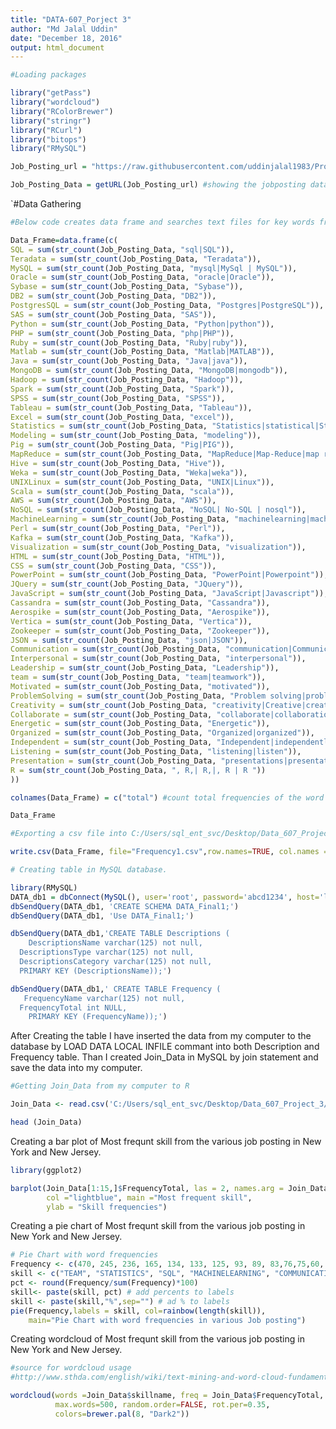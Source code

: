 ---
title: "DATA-607_Porject 3"
author: "Md Jalal Uddin"
date: "December 18, 2016"
output: html_document
---
```{r}
#Loading packages

library("getPass")
library("wordcloud")
library("RColorBrewer")
library("stringr")
library("RCurl")
library("bitops")
library("RMySQL")

Job_Posting_url = "https://raw.githubusercontent.com/uddinjalal1983/Project_3_Data_Science/master/JobPostingData.txt" #getting jobposting text file from github

Job_Posting_Data = getURL(Job_Posting_url) #showing the jobposting data


```

`#Data Gathering

```{r}
#Below code creates data frame and searches text files for key words from the JobPosting file. 

Data_Frame=data.frame(c(
SQL = sum(str_count(Job_Posting_Data, "sql|SQL")),
Teradata = sum(str_count(Job_Posting_Data, "Teradata")),
MySQL = sum(str_count(Job_Posting_Data, "mysql|MySql | MySQL")),
Oracle = sum(str_count(Job_Posting_Data, "oracle|Oracle")),
Sybase = sum(str_count(Job_Posting_Data, "Sybase")),
DB2 = sum(str_count(Job_Posting_Data, "DB2")),
PostgresSQL = sum(str_count(Job_Posting_Data, "Postgres|PostgreSQL")),
SAS = sum(str_count(Job_Posting_Data, "SAS")),
Python = sum(str_count(Job_Posting_Data, "Python|python")),
PHP = sum(str_count(Job_Posting_Data, "php|PHP")),
Ruby = sum(str_count(Job_Posting_Data, "Ruby|ruby")),
Matlab = sum(str_count(Job_Posting_Data, "Matlab|MATLAB")),
Java = sum(str_count(Job_Posting_Data, "Java|java")),
MongoDB = sum(str_count(Job_Posting_Data, "MongoDB|mongodb")),
Hadoop = sum(str_count(Job_Posting_Data, "Hadoop")),
Spark = sum(str_count(Job_Posting_Data, "Spark")),
SPSS = sum(str_count(Job_Posting_Data, "SPSS")),
Tableau = sum(str_count(Job_Posting_Data, "Tableau")),
Excel = sum(str_count(Job_Posting_Data, "excel")),
Statistics = sum(str_count(Job_Posting_Data, "Statistics|statistical|Statistics")),
Modeling = sum(str_count(Job_Posting_Data, "modeling")),
Pig = sum(str_count(Job_Posting_Data, "Pig|PIG")),
MapReduce = sum(str_count(Job_Posting_Data, "MapReduce|Map-Reduce|map reduce|Map Reduce")),
Hive = sum(str_count(Job_Posting_Data, "Hive")),
Weka = sum(str_count(Job_Posting_Data, "Weka|weka")),
UNIXLinux = sum(str_count(Job_Posting_Data, "UNIX|Linux")),
Scala = sum(str_count(Job_Posting_Data, "scala")),
AWS = sum(str_count(Job_Posting_Data, "AWS")),
NoSQL = sum(str_count(Job_Posting_Data, "NoSQL| No-SQL | nosql")),
MachineLearning = sum(str_count(Job_Posting_Data, "machinelearning|machine learning|MachineLearning|Machine Learning")),
Perl = sum(str_count(Job_Posting_Data, "Perl")),
Kafka = sum(str_count(Job_Posting_Data, "Kafka")),
Visualization = sum(str_count(Job_Posting_Data, "visualization")),
HTML = sum(str_count(Job_Posting_Data, "HTML")),
CSS = sum(str_count(Job_Posting_Data, "CSS")),
PowerPoint = sum(str_count(Job_Posting_Data, "PowerPoint|Powerpoint")),
JQuery = sum(str_count(Job_Posting_Data, "JQuery")),
JavaScript = sum(str_count(Job_Posting_Data, "JavaScript|Javascript")),
Cassandra = sum(str_count(Job_Posting_Data, "Cassandra")),
Aerospike = sum(str_count(Job_Posting_Data, "Aerospike")),
Vertica = sum(str_count(Job_Posting_Data, "Vertica")),
Zookeeper = sum(str_count(Job_Posting_Data, "Zookeeper")),
JSON = sum(str_count(Job_Posting_Data, "json|JSON")),
Communication = sum(str_count(Job_Posting_Data, "communication|Communicator|communicator")),
Interpersonal = sum(str_count(Job_Posting_Data, "interpersonal")),
Leadership = sum(str_count(Job_Posting_Data, "Leadership")),
team = sum(str_count(Job_Posting_Data, "team|teamwork")),
Motivated = sum(str_count(Job_Posting_Data, "motivated")),
ProblemSolving = sum(str_count(Job_Posting_Data, "Problem solving|problem solving|Problem solver|problem solvers")),
Creativity = sum(str_count(Job_Posting_Data, "creativity|Creative|creativity")),
Collaborate = sum(str_count(Job_Posting_Data, "collaborate|collaboration|Collaborates|collaborative")),
Energetic = sum(str_count(Job_Posting_Data, "Energetic")),
Organized = sum(str_count(Job_Posting_Data, "Organized|organized")),
Independent = sum(str_count(Job_Posting_Data, "Independent|independently")),
Listening = sum(str_count(Job_Posting_Data, "listening|listen")),
Presentation = sum(str_count(Job_Posting_Data, "presentations|presentation")),
R = sum(str_count(Job_Posting_Data, ", R,| R,|, R | R "))
))

colnames(Data_Frame) = c("total") #count total frequencies of the word of the skill

Data_Frame 

#Exporting a csv file into C:/Users/sql_ent_svc/Desktop/Data_607_Project_3/Reporting_data.CSV location of my computer. 

write.csv(Data_Frame, file="Frequency1.csv",row.names=TRUE, col.names = FALSE)

```



```{r}
# Creating table in MySQL database. 

library(RMySQL)
DATA_db1 = dbConnect(MySQL(), user='root', password='abcd1234', host='localhost')
dbSendQuery(DATA_db1, 'CREATE SCHEMA DATA_Final1;')
dbSendQuery(DATA_db1, 'Use DATA_Final1;')

dbSendQuery(DATA_db1,'CREATE TABLE Descriptions (
    DescriptionsName varchar(125) not null, 
  DescriptionsType varchar(125) not null,
  DescriptionsCategory varchar(125) not null,
  PRIMARY KEY (DescriptionsName));')

dbSendQuery(DATA_db1,' CREATE TABLE Frequency (
   FrequencyName varchar(125) not null, 
  FrequencyTotal int NULL,
    PRIMARY KEY (FrequencyName));')


```

After Creating the table I have inserted the data from my computer to the database by LOAD DATA LOCAL INFILE commant into both Description and Frequency table. Than I created Join_Data in MySQL by join statement and save the data into my computer. 

```{r}
#Getting Join_Data from my computer to R

Join_Data <- read.csv('C:/Users/sql_ent_svc/Desktop/Data_607_Project_3/Reporting_data.CSV', header=TRUE, stringsAsFactors=FALSE)

head (Join_Data)

```

Creating a bar plot of Most frequnt skill from the various job posting in New York and New Jersey. 

```{r}
library(ggplot2)   

barplot(Join_Data[1:15,]$FrequencyTotal, las = 2, names.arg = Join_Data[1:15,]$skillname,
        col ="lightblue", main ="Most frequent skill",
        ylab = "Skill frequencies")


```

Creating a pie chart of Most frequnt skill from the various job posting in New York and New Jersey. 

```{r}
# Pie Chart with word frequencies
Frequency <- c(470, 245, 236, 165, 134, 133, 125, 93, 89, 83,76,75,60, 58, 46) 
skill <- c("TEAM", "STATISTICS", "SQL", "MACHINELEARNING", "COMMUNICATION", "MODELING", "PYTHON", "R", "COLLABORATE", "HADOOP", "VISUALIZATION", "JAVA", "SAS", "PRESENTATION", "EXCEL")
pct <- round(Frequency/sum(Frequency)*100)
skill<- paste(skill, pct) # add percents to labels 
skill <- paste(skill,"%",sep="") # ad % to labels 
pie(Frequency,labels = skill, col=rainbow(length(skill)),
  	main="Pie Chart with word frequencies in various Job posting")

```

Creating wordcloud of Most frequnt skill from the various job posting in New York and New Jersey. 
```{r}
#source for wordcloud usage
#http://www.sthda.com/english/wiki/text-mining-and-word-cloud-fundamentals-in-r-5-simple-steps-you-should-know

wordcloud(words =Join_Data$skillname, freq = Join_Data$FrequencyTotal, min.freq = 1,
          max.words=500, random.order=FALSE, rot.per=0.35, 
          colors=brewer.pal(8, "Dark2"))


```


